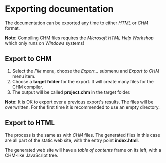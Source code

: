 = Exporting documentation =

The documentation can be exported any time to either ''HTML'' or ''CHM'' format. 

'''Note:''' Compiling CHM files requires the ''Microsoft HTML Help Workshop'' which only runs on ''Windows'' systems!

== Export to CHM ==
# Select the ''File'' menu, choose the ''Export...'' submenu and ''Export to CHM'' menu item. 
# Choose a '''target folder''' for the export. It will create many files for the CHM compiler.
# The output will be called '''project.chm''' in the target folder.

'''Note:''' It is OK to export over a previous export's results. The files will be overwritten. For the first time it is recommended to use an empty directory.

== Export to HTML ==
The process is the same as with ''CHM'' files. The generated files in this case are all part of the static web site, with the entry point '''index.html'''. 

The generated web site will have a ''table of contents'' frame on its left, with a CHM-like JavaScript tree.